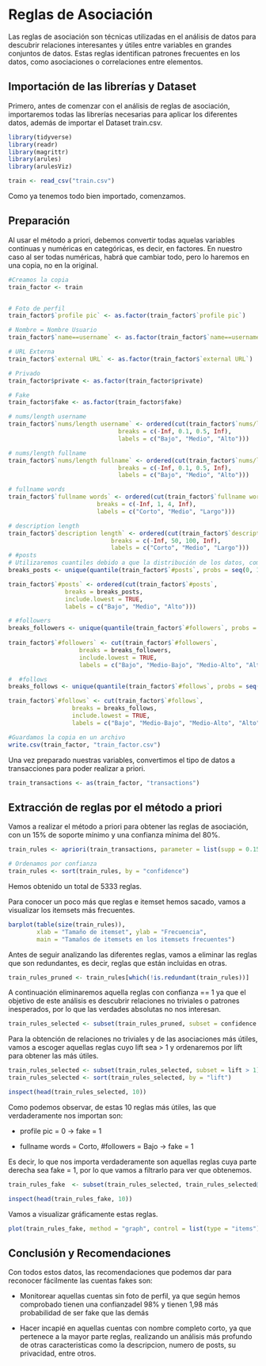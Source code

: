 # Reglas de Asociación

Las reglas de asociación son técnicas utilizadas en el análisis de datos para descubrir relaciones interesantes y útiles entre variables en grandes conjuntos de datos. Estas reglas identifican patrones frecuentes en los datos, como asociaciones o correlaciones entre elementos.

## Importación de las librerías y Dataset

Primero, antes de comenzar con el análisis de reglas de asociación, importaremos todas las librerías necesarias para aplicar los diferentes datos, además de importar el Dataset train.csv.

```{r}
library(tidyverse)    
library(readr)   
library(magrittr)  
library(arules)
library(arulesViz)

train <- read_csv("train.csv")
```

Como ya tenemos todo bien importado, comenzamos.

## Preparación

Al usar el método a priori, debemos convertir todas aquelas variables continuas y numéricas en categóricas, es decir, en factores. En nuestro caso al ser todas numéricas, habrá que cambiar todo, pero lo haremos en una copia, no en la original.

```{r}
#Creamos la copia
train_factor <- train


# Foto de perfil
train_factor$`profile pic` <- as.factor(train_factor$`profile pic`)

# Nombre = Nombre Usuario
train_factor$`name==username` <- as.factor(train_factor$`name==username`)

# URL Externa
train_factor$`external URL` <- as.factor(train_factor$`external URL`)

# Privado
train_factor$private <- as.factor(train_factor$private)

# Fake
train_factor$fake <- as.factor(train_factor$fake)

# nums/length username
train_factor$`nums/length username` <- ordered(cut(train_factor$`nums/length username`, 
                               breaks = c(-Inf, 0.1, 0.5, Inf), 
                               labels = c("Bajo", "Medio", "Alto")))

# nums/length fullname
train_factor$`nums/length fullname` <- ordered(cut(train_factor$`nums/length fullname`, 
                               breaks = c(-Inf, 0.1, 0.5, Inf), 
                               labels = c("Bajo", "Medio", "Alto")))

# fullname words 
train_factor$`fullname words` <- ordered(cut(train_factor$`fullname words`, 
                         breaks = c(-Inf, 1, 4, Inf), 
                         labels = c("Corto", "Medio", "Largo")))

# description length
train_factor$`description length` <- ordered(cut(train_factor$`description length` , 
                             breaks = c(-Inf, 50, 100, Inf), 
                             labels = c("Corto", "Medio", "Largo")))
# #posts
# Utilizaremos cuantiles debido a que la distribución de los datos, como hemos visto, no es uniforme
breaks_posts <- unique(quantile(train_factor$`#posts`, probs = seq(0, 1, 0.25)))

train_factor$`#posts` <- ordered(cut(train_factor$`#posts`, 
                breaks = breaks_posts, 
                include.lowest = TRUE, 
                labels = c("Bajo", "Medio", "Alto")))

# #followers 
breaks_followers <- unique(quantile(train_factor$`#followers`, probs = seq(0, 1, 0.25)))
                           
train_factor$`#followers` <- cut(train_factor$`#followers`, 
                    breaks = breaks_followers, 
                    include.lowest = TRUE, 
                    labels = c("Bajo", "Medio-Bajo", "Medio-Alto", "Alto"))

#  #follows 
breaks_follows <- unique(quantile(train_factor$`#follows`, probs = seq(0, 1, 0.25)))

train_factor$`#follows` <- cut(train_factor$`#follows`, 
                  breaks = breaks_follows, 
                  include.lowest = TRUE, 
                  labels = c("Bajo", "Medio-Bajo", "Medio-Alto", "Alto"))

#Guardamos la copia en un archivo
write.csv(train_factor, "train_factor.csv")
```

Una vez preparado nuestras variables, convertimos el tipo de datos a transacciones para poder realizar a priori.

```{r}
train_transactions <- as(train_factor, "transactions")
```

## Extracción de reglas por el método a priori

Vamos a realizar el método a priori para obtener las reglas de asociación, con un 15% de soporte mínimo y una confianza mínima del 80%.

```{r}
train_rules <- apriori(train_transactions, parameter = list(supp = 0.15, conf = 0.8))  

# Ordenamos por confianza 
train_rules <- sort(train_rules, by = "confidence")
```

Hemos obtenido un total de 5333 reglas.

Para conocer un poco más que reglas e itemset hemos sacado, vamos a visualizar los itemsets más frecuentes.

```{r}
barplot(table(size(train_rules)),         
        xlab = "Tamaño de itemset", ylab = "Frecuencia",         
        main = "Tamaños de itemsets en los itemsets frecuentes")
```

Antes de seguir analizando las diferentes reglas, vamos a eliminar las reglas que son redundantes, es decir, reglas que están incluidas en otras.

```{r}
train_rules_pruned <- train_rules[which(!is.redundant(train_rules))]
```

A continuación eliminaremos aquella reglas con confianza == 1 ya que el objetivo de este análisis es descubrir relaciones no triviales o patrones inesperados, por lo que las verdades absolutas no nos interesan.

```{r}
train_rules_selected <- subset(train_rules_pruned, subset = confidence < 1)
```

Para la obtención de relaciones no triviales y de las asociaciones más útiles, vamos a escoger aquellas reglas cuyo lift sea \> 1 y ordenaremos por lift para obtener las más útiles.

```{r}
train_rules_selected <- subset(train_rules_selected, subset = lift > 1)  
train_rules_selected <- sort(train_rules_selected, by = "lift")  

inspect(head(train_rules_selected, 10))
```

Como podemos observar, de estas 10 reglas más útiles, las que verdaderamente nos importan son:

-   profile pic = 0 -\> fake = 1

-   fullname words = Corto, #followers = Bajo -\> fake = 1

Es decir, lo que nos importa verdaderamente son aquellas reglas cuya parte derecha sea fake = 1, por lo que vamos a filtrarlo para ver que obtenemos.

```{r}
train_rules_fake  <- subset(train_rules_selected, train_rules_selected@rhs %in% "fake=1")  

inspect(head(train_rules_fake, 10))
```

Vamos a visualizar gráficamente estas reglas.

```{r}
plot(train_rules_fake, method = "graph", control = list(type = "items"))
```

## Conclusión y Recomendaciones

Con todos estos datos, las recomendaciones que podemos dar para reconocer fácilmente las cuentas fakes son:

-   Monitorear aquellas cuentas sin foto de perfil, ya que según hemos comprobado tienen una confianzadel 98% y tienen 1,98 más probabilidad de ser fake que las demás

-   Hacer incapié en aquellas cuentas con nombre completo corto, ya que pertenece a la mayor parte reglas, realizando un análisis más profundo de otras caracteristicas como la descripcion, numero de posts, su privacidad, entre otros.
